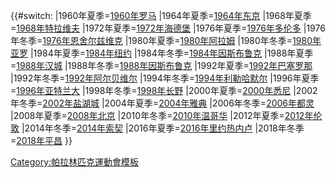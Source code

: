 {{#switch:{{{year}}}
|1960年夏季=[[1960年夏季残疾人奥林匹克运动会|1960年罗马]]
|1964年夏季=[[1964年夏季残疾人奥林匹克运动会|1964年东京]]
|1968年夏季=[[1968年夏季残疾人奥林匹克运动会|1968年特拉维夫]]
|1972年夏季=[[1972年夏季残疾人奥林匹克运动会|1972年海德堡]]
|1976年夏季=[[1976年夏季残疾人奥林匹克运动会|1976年多伦多]]
|1976年冬季=[[1976年冬季残疾人奥林匹克运动会|1976年恩舍尔兹维克]]
|1980年夏季=[[1980年夏季残疾人奥林匹克运动会|1980年阿拉姆]]
|1980年冬季=[[1980年冬季残疾人奥林匹克运动会|1980年亚罗]]
|1984年夏季=[[1984年夏季残疾人奥林匹克运动会|1984年纽约]]
|1984年冬季=[[1984年冬季残疾人奥林匹克运动会|1984年因斯布鲁克]]
|1988年夏季=[[1988年夏季残疾人奥林匹克运动会|1988年汉城]]
|1988年冬季=[[1988年夏季残疾人奥林匹克运动会|1988年因斯布鲁克]]
|1992年夏季=[[1992年夏季残疾人奥林匹克运动会|1992年巴塞罗那]]
|1992年冬季=[[1992年冬季残疾人奥林匹克运动会|1992年阿尔贝维尔]]
|1994年冬季=[[1994年冬季残疾人奥林匹克运动会|1994年利勒哈默尔]]
|1996年夏季=[[1996年夏季残疾人奥林匹克运动会|1996年亚特兰大]]
|1998年冬季=[[1998年冬季残疾人奥林匹克运动会|1998年长野]]
|2000年夏季=[[2000年夏季残疾人奥林匹克运动会|2000年悉尼]]
|2002年冬季=[[2002年冬季残疾人奥林匹克运动会|2002年盐湖城]]
|2004年夏季=[[2004年夏季残疾人奥林匹克运动会|2004年雅典]]
|2006年冬季=[[2006年冬季残疾人奥林匹克运动会|2006年都灵]]
|2008年夏季=[[2008年夏季残疾人奥林匹克运动会|2008年北京]]
|2010年冬季=[[2010年冬季残疾人奥林匹克运动会|2010年温哥华]]
|2012年夏季=[[2012年夏季残疾人奥林匹克运动会|2012年伦敦]]
|2014年冬季=[[2014年冬季残疾人奥林匹克运动会|2014年索契]]
|2016年夏季=[[2016年夏季残疾人奥林匹克运动会|2016年里约热内卢]]
|2018年冬季=[[2018年冬季残疾人奥林匹克运动会|2018年平昌]]
}}<noinclude>[[Category:帕拉林匹克運動會模板]]</noinclude>